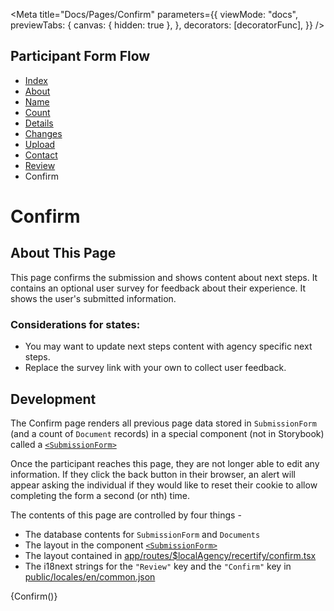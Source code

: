 
<Meta
  title="Docs/Pages/Confirm"
  parameters={{
    viewMode: "docs",
    previewTabs: {
      canvas: { hidden: true },
    },
    decorators: [decoratorFunc],
  }}
/>

## Participant Form Flow

<ul className="breadcrumb">
  <li>
    <a href="?path=/docs/docs-pages-index--index">Index</a>
  </li>
  <li>
    <a href="?path=/docs/docs-pages-about--about">About</a>
  </li>
  <li>
    <a href="?path=/docs/docs-pages-name--name">Name</a>
  </li>
  <li>
    <a href="?path=/docs/docs-pages-count--count">Count</a>
  </li>
  <li>
    <a href="?path=/docs/docs-pages-details--details">Details</a>
  </li>
  <li>
    <a href="?path=/docs/docs-pages-changes--changes">Changes</a>
  </li>
  <li>
    <a href="?path=/docs/docs-pages-upload--upload">Upload</a>
  </li>
  <li>
    <a href="?path=/docs/docs-pages-contact--contact">Contact</a>
  </li>
  <li>
    <a href="?path=/docs/docs-pages-review--review">Review</a>
  </li>
  <li>Confirm</li>
</ul>

# Confirm

## About This Page

This page confirms the submission and shows content about next steps. It contains an optional user survey for feedback about their experience. It shows the user's submitted information.

### Considerations for states:

- You may want to update next steps content with agency specific next steps.
- Replace the survey link with your own to collect user feedback.

## Development

The Confirm page renders all previous page data stored in `SubmissionForm` (and a count of `Document` records) in a special component (not in Storybook) called a [`<SubmissionForm>`](participant/app/components/SubmissionForm.tsx)

Once the participant reaches this page, they are not longer able to edit any information. If they click the back button in their browser, an alert will appear asking the individual if they would like to reset their cookie to allow completing the form a second (or nth) time.

The contents of this page are controlled by four things -

- The database contents for `SubmissionForm` and `Documents`
- The layout in the component [`<SubmissionForm>`](participant/app/components/SubmissionForm.tsx)
- The layout contained in [app/routes/$localAgency/recertify/confirm.tsx](participant/app/routes/%24localAgency/recertify/confirm.tsx)
- The i18next strings for the `"Review"` key and the `"Confirm"` key in [public/locales/en/common.json](locales/en/common.json)

<Canvas>
  <Story name="Confirm">{Confirm()}</Story>
</Canvas>
